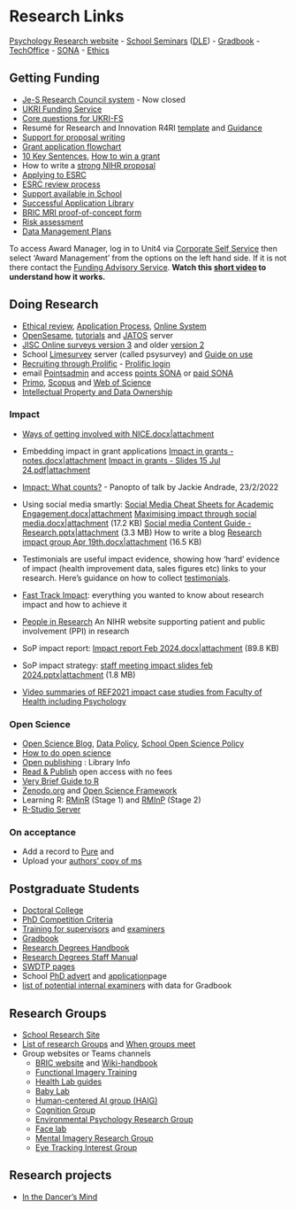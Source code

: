 # Research Links
[Psychology Research website](http://www.plymouth.ac.uk/research/psychology) - 
[School Seminars](http://www.plymouth.ac.uk/research/psychology/seminars)
([DLE](https://dle.plymouth.ac.uk/course/view.php?id=66067&section=4)) - 
[Gradbook](https://gradbook.plymouth.ac.uk/) - 
[TechOffice](https://psy.plymouth.ac.uk) - 
[SONA](https://uopsop.sona-systems.com/) - 
[Ethics](https://apply-ethicsonlinesystem.plymouth.ac.uk/)


## Getting Funding
-   [Je-S Research Council system ](https://je-s.rcuk.ac.uk/) - Now
    closed
-   [UKRI Funding Service](https://funding-service.ukri.org/signIn)
-   [Core questions for
    UKRI-FS](https://www.ukri.org/apply-for-funding/improving-your-funding-experience/how-applicants-use-the-ukri-funding-service/responsive-mode-opportunities-funding-service-core-application-section-questions-and-assessment/core-section-questions-and-how-they-will-be-assessed/#contents-list)
-   Resumé for Research and Innovation R4RI
    [template](https://www.ukri.org/publications/resume-for-research-and-innovation-r4ri-template/)
    and
    [Guidance](https://www.ukri.org/apply-for-funding/develop-your-application/resume-for-research-and-innovation-r4ri-guidance/)
-   [Support for proposal writing
    ](https://www.plymouth.ac.uk/research/support/funding)
-   [Grant application flowchart
    ](https://www.plymouth.ac.uk/research/support/funding/research-funding-flowchart)
-   [10 Key Sentences
    ](http://www.parkerderrington.com/key-sentence-skeletons/), [How
    to win a
    grant](https://corticalia.wordpress.com/2015/09/01/how-to-write-a-winning-grant-proposal/)
-   How to write a [strong NIHR proposal
    ](https://www.nihr.ac.uk/researchers/apply-for-funding/how-to-apply-for-project-funding/make-a-strong-application.htm)
-   [Applying to
    ESRC](https://liveplymouthac.sharepoint.com/:p:/r/sites/SchoolofPsychologyStaff/Shared%20Documents/General/sis/files/Applying%20to%20ESRC%20(2009).ppt?d=w4f7c47e161be4556899607c45b1bf45e&csf=1&web=1&e=2D4CPy)
-   [ESRC review
    process](https://liveplymouthac.sharepoint.com/:b:/r/sites/SchoolofPsychologyStaff/Shared%20Documents/Research/Getting%20funding/ESRC%20Grant%20Assessment%20Process.pdf?web=1)
-   [Support available in
    School](https://liveplymouthac.sharepoint.com/:b:/r/sites/SchoolofPsychologyStaff/Shared%20Documents/General/Old%20SIS%20site/files/Research%20support%20and%20processes%20in%20psychology.pdf?web=1)
-   [Successful Application Library
    ](https://www.plymouth.ac.uk/research/support/funding/guidance)
-   [BRIC MRI proof-of-concept
    form](https://liveplymouthac.sharepoint.com/:w:/r/sites/SchoolofPsychologyStaff/Shared%20Documents/General/sis/files/BRIC%20Proof%20of%20concept%20form.docx?d=w2a21fff8032e4818807e9146d3f11d1e&csf=1&web=1&e=Wk4xoE)
-   [Risk assessment
    ](https://liveplymouthac.sharepoint.com/sites/u77/DRAFT%20Health%20%20Safety%20Documents/Forms/AllItems.aspx?id=%2Fsites%2Fu77%2FDRAFT%20Health%20%20Safety%20Documents%2FRisk%20Management)
-   [Data Management Plans
    ](https://plymouth.libguides.com/researchdatamanagement/dmp)

To access Award Manager, log in to Unit4 via [Corporate Self
Service](https://liveplymouthac.sharepoint.com/UsefulLinks/SitePages/Corporate%20self-service%20and%20information.aspx)
then select ‘Award Management’ from the options on the left hand side.
If it is not there contact the [Funding Advisory
Service](mailto:fundingadvisoryservice@plymouth.ac.uk). **Watch this
[short
video](https://drive.google.com/file/d/1rV9yKYq9pTU-z9FtP9znx89O_uu4pVg3/view?usp=drive_web)
to understand how it works.**

## Doing Research

-   [Ethical
    review](https://www.plymouth.ac.uk/research/governance/ethical-review), 
    [Application
    Process](https://liveplymouthac.sharepoint.com/sites/u136/SitePages/Staff%20and%20PhD%20Ethics%20Applications.aspx), 
    [Online System](https://apply-ethicsonlinesystem.plymouth.ac.uk/)
-   [OpenSesame](https://osdoc.cogsci.nl/4.0/download/), 
    [tutorials](https://osdoc.cogsci.nl/4.0/tutorials/beginner/) and 
    [JATOS](http://jatos.plymouth.ac.uk/) server
-   [JISC Online surveys version
    3](https://app.onlinesurveys.jisc.ac.uk/login) and older [version
    2](https://admin.onlinesurveys.ac.uk/accounts/login/)
-   School [Limesurvey](https://psysurvey.plymouth.ac.uk/) server
    (called psysurvey) and [Guide on
    use](https://jon-may.github.io/limesurvey/docs/index.html)
-   [Recruiting through Prolific](https://liveplymouthac.sharepoint.com/:w:/r/sites/SchoolofPsychologyStaff/Shared%20Documents/Research/Doing%20research/I%20am%20new%20to%20Prolific.docx?web=1) - [Prolific login](https://app.prolific.co/register/researcher) 
-   email [Pointsadmin](mailto:sonaadmin.psy@plymouth.ac.uk) and access
    [points SONA](https://uopsop.sona-systems.com/) or [paid
    SONA](https://uopsopp.sona-systems.com/)
-   [Primo](https://primo.plymouth.ac.uk/),
    [Scopus](https://plymouth.idm.oclc.org/login?url=http://www.scopus.com)
    and [Web of Science](http://plymouth.libguides.com/webofscience)
-   [Intellectual Property and Data
    Ownership](https://www.plymouth.ac.uk/research/support/intellectual-property)

### Impact

-   [Ways of getting involved with
    NICE.docx\|attachment](https://liveplymouthac.sharepoint.com/:w:/r/sites/SchoolofPsychologyStaff/Shared%20Documents/Research/Generating%20impact/Ways%20of%20getting%20involved%20with%20NICE.docx?web=1)

-   Embedding impact in grant applications [Impact in grants -
    notes.docx\|attachment](https://liveplymouthac.sharepoint.com/:w:/r/sites/SchoolofPsychologyStaff/Shared%20Documents/Research/Generating%20impact/Impact%20in%20grants%20-%20notes%20from%2015%20Jul%202024.docx?web=1) [Impact in grants - Slides 15 Jul
    24.pdf\|attachment](https://liveplymouthac.sharepoint.com/:b:/r/sites/SchoolofPsychologyStaff/Shared%20Documents/Research/Generating%20impact/Impact%20in%20grants%20-%20Slides%2015%20Jul%2024.pdf?web=1)

-   [Impact: What
    counts?](https://liveplymouthac.sharepoint.com/:w:/r/sites/SchoolofPsychologyStaff/Shared%20Documents/Research/Generating%20impact/Impact%20report%20Feb%202024.docx?web=1) -
    Panopto of talk by Jackie Andrade, 23/2/2022

-   Using social media smartly: [Social Media Cheat Sheets for Academic
    Engagement.docx\|attachment](https://liveplymouthac.sharepoint.com/:w:/r/sites/SchoolofPsychologyStaff/Shared%20Documents/Research/Generating%20impact/Social%20Media%20Cheat%20Sheets%20for%20Academic%20Engagement.docx?web=1) [Maximising impact through social
    media.docx\|attachment](https://liveplymouthac.sharepoint.com/:w:/r/sites/SchoolofPsychologyStaff/Shared%20Documents/Research/Generating%20impact/Maximising%20impact%20through%20social%20media.docx?web=1)
    (17.2 KB) [Social media Content Guide -
    Research.pptx\|attachment](https://liveplymouthac.sharepoint.com/:p:/r/sites/SchoolofPsychologyStaff/Shared%20Documents/Research/Generating%20impact/Social%20media%20Content%20Guide%20-%20Research.pptx?web=1)
    (3.3 MB) How to write a blog [Research impact group Apr
    19th.docx\|attachment](https://liveplymouthac.sharepoint.com/:w:/r/sites/SchoolofPsychologyStaff/Shared%20Documents/Research/Generating%20impact/Research%20impact%20group%20Apr%2019th.docx?web=1)
    (16.5 KB)

-   Testimonials are useful impact evidence, showing how 'hard' evidence
    of impact (health improvement data, sales figures etc) links to your
    research. Here's guidance on how to collect
    [testimonials](https://www.fasttrackimpact.com/post/2018/02/23/getting-testimonials-to-corroborate-the-impact-of-your-research).

-   [Fast Track Impact](https://www.fasttrackimpact.com): everything you
    wanted to know about research impact and how to achieve it

-   [People in Research](https://www.peopleinresearch.org) An NIHR
    website supporting patient and public involvement (PPI) in research

-   SoP impact report: [Impact report Feb
    2024.docx\|attachment](https://liveplymouthac.sharepoint.com/:w:/r/sites/SchoolofPsychologyStaff/Shared%20Documents/Research/Generating%20impact/Impact%20report%20Feb%202024.docx?web=1)
    (89.8 KB)

-   SoP impact strategy: [staff meeting impact slides feb
    2024.pptx\|attachment](https://liveplymouthac.sharepoint.com/:p:/r/sites/SchoolofPsychologyStaff/Shared%20Documents/Research/Generating%20impact/staff%20meeting%20impact%20slides%20feb%202024.pptx?web=1)
    (1.8 MB)

-   [Video summaries of REF2021 impact case studies from Faculty of
    Health including
    Psychology](https://www.plymouth.ac.uk/research/ref2021/health)


### Open Science

-   [Open Science
    Blog](http://blogs.plymouth.ac.uk/research/2018/06/01/research-data-policy-2018-removing-the-barriers-to-open-data/),
    [Data
    Policy](https://www.plymouth.ac.uk/uploads/production/document/path/6/6913/Research_Data_Policy.pdf),
    [School Open Science Policy](https://liveplymouthac.sharepoint.com/:w:/r/sites/SchoolofPsychologyStaff/Shared%20Documents/Research/Open%20science/School%20of%20Psychology%20open%20science%20strategy%202021.docx?web=1)
-   [How to do open
    science](https://opennessinitiative.org/guidelines-for-authors/)
-   [Open publishing](https://plymouth.libguides.com/research/oa) :
    Library Info
-   [Read &
    Publish](https://plymouth.libguides.com/research/readandpublish)
    open access with no fees
-   [Very Brief Guide to R](https://ajwills72.github.io/rminr/#vbgtr)
-   [Zenodo.org](https://zenodo.org/) and [Open Science
    Framework](https://osf.io/)
-   Learning R: [RMinR](https://ajwills72.github.io/rminr/) (Stage 1)
    and [RMInP](https://benwhalley.github.io/rmip/) (Stage 2)
-   [R-Studio Server](https://rstudio.plymouth.ac.uk/)

### On acceptance

-   Add a record to [Pure](https://pure.plymouth.ac.uk/) and
-   Upload your [authors' copy of
    ms](https://liveplymouthac.sharepoint.com/sites/x103/SitePages/Deposit-your-Outputs.aspx)

## Postgraduate Students

-   [Doctoral College](https://www.plymouth.ac.uk/doctoralcollege)
-   [PhD Competition
    Criteria](https://liveplymouthac.sharepoint.com/:w:/r/sites/SchoolofPsychologyStaff/Shared%20Documents/Research/Post-Graduate%20Research/SoP%20PGR%20Competition%20Scoring%20Criteria.docx?web=1)
-   [Training for
    supervisors](https://www.plymouth.ac.uk/student-life/your-studies/research-degrees/examiners-chairs-and-supervisors/supervisors)
    and
    [examiners](https://www.plymouth.ac.uk/student-life/your-studies/research-degrees/examiners-chairs-and-supervisors/examiners-and-chairs)
-   [Gradbook](https://gradbook.plymouth.ac.uk/)
-   [Research Degrees
    Handbook](https://www.plymouth.ac.uk/student-life/your-studies/research-degrees/doctoral-college/research-degrees-handbook)
-   [Research Degrees Staff
    Manua](https://liveplymouthac.sharepoint.com/sites/x75/SitePages/PGR-Staff-Resources.aspx#staff-code-of-practice)l
-   [SWDTP pages](https://www.swdtp.ac.uk/)
-   School [PhD
    advert](https://www.plymouth.ac.uk/schools/psychology/phd-studentships)
    and
    [application](https://www.plymouth.ac.uk/student-life/your-studies/research-degrees/applicants-and-enquirers)page
-   [list of potential internal
    examiners](https://liveplymouthac-my.sharepoint.com/:x:/g/personal/patricia_kanngiesser_plymouth_ac_uk/EU0NlrgP5KNHg3KRT4dNxlsBZ3ZHZTdaIoEP28V7k6f7GA)
    with data for Gradbook

## Research Groups

- [School Research Site](http://www.plymouth.ac.uk/research/psychology)
- [List of research Groups](https://liveplymouthac.sharepoint.com/:x:/r/sites/SchoolofPsychologyStaff/Shared%20Documents/Research/Research%20groups/List%20of%20research%20groups%201.xlsx?web=1) and [When groups meet](https://liveplymouthac.sharepoint.com/:x:/r/sites/SchoolofPsychologyStaff/Shared%20Documents/Research/Research%20groups/when%20research%20groups%20meet.xlsx?web=1)
- Group websites or Teams channels
  - [BRIC website](https://www.plymouth.ac.uk/research/psychology/brain-research-and-imaging-centre) and [Wiki-handbook](https://brichandbook.readthedocs.io/en/latest/index.html)
  - [Functional Imagery
    Training](https://www.plymouth.ac.uk/research/psychology/applied-psychology/functional-imagery-training)
  - [Health Lab
    guides](https://liveplymouthac.sharepoint.com/:f:/s/u325/EjVG6rP9w9tOpfFe5P2zGWsBZ00q0tQ2rXULJy-txxoQww?e=rFl5Wc)
  - [Baby Lab](https://www.psy.plymouth.ac.uk/babylab)
  - [Human-centered AI group (HAIG)](https://teams.microsoft.com/l/channel/19%3Ae8f5b94819e84580964791403fca9f63%40thread.tacv2/HAIG?groupId=137225cb-afa0-45e2-82c4-9463d0501636&tenantId=5437e7eb-83fb-4d1a-bfd3-bb247e061bf1)
  - [Cognition Group](https://teams.microsoft.com/l/channel/19%3A22912710cc6a4b11b25e04de83b98fdf%40thread.tacv2/Cognition%20Group?groupId=137225cb-afa0-45e2-82c4-9463d0501636&tenantId=5437e7eb-83fb-4d1a-bfd3-bb247e061bf1)
  - [Environmental Psychology Research Group](https://teams.microsoft.com/l/channel/19%3A0ec11824126d4bd59660a2b86954119d%40thread.tacv2/Environmental%20Psychology%20Research%20Group?groupId=137225cb-afa0-45e2-82c4-9463d0501636&tenantId=5437e7eb-83fb-4d1a-bfd3-bb247e061bf1)
  - [Face lab](https://teams.microsoft.com/l/channel/19%3Ab3dffc9eb37f4fcdae35b20a5329eb9f%40thread.tacv2/Face%20Lab?groupId=137225cb-afa0-45e2-82c4-9463d0501636&tenantId=5437e7eb-83fb-4d1a-bfd3-bb247e061bf1)
  - [Mental Imagery Research Group](https://teams.microsoft.com/l/channel/19%3A03245dd49b68442e9f5e5cc0cf242f0f%40thread.tacv2/Mental%20Imagery%20Research%20Group%20(MIRG)?groupId=137225cb-afa0-45e2-82c4-9463d0501636&tenantId=5437e7eb-83fb-4d1a-bfd3-bb247e061bf1)
  - [Eye Tracking Interest Group](https://teams.microsoft.com/l/channel/19%3A9ba52f3c89a24a38b28f7653b4a0daad%40thread.tacv2/Eye%20Tracking%20Interest%20Group?groupId=137225cb-afa0-45e2-82c4-9463d0501636&tenantId=5437e7eb-83fb-4d1a-bfd3-bb247e061bf1)


## Research projects

-   [In the Dancer's Mind](http://blogs.plymouth.ac.uk/dancersmind/)
